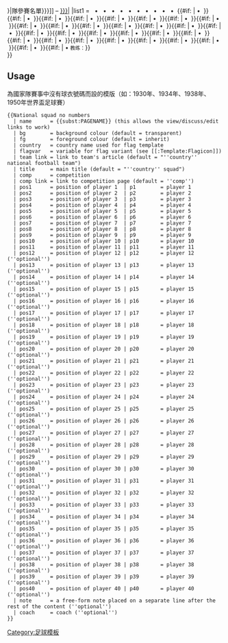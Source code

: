 {{navbox
|name       = {{{name}}}
|titlestyle=background: {{{bg|transparent}}}; color:{{{fg|inherit}}}; border: 1px solid {{{bordercolor|#aaa}}};
|image      = {{flagicon|{{{country}}}|{{{flagvar|}}}|size=50px}}
|title      = [[{{{team link|{{{country}}}国家足球队}}}|<span style="color: {{{fg|inherit}}};">{{{title|{{{country}}}隊參賽名單}}}</span>]] <span style="color: {{{fg|inherit}}};">–</span> [[{{{comp link|{{{comp}}}}}}|<span style="color: {{{fg}}};">{{{comp}}}</span>]]
|list1      = <small>{{{pos1}}}</small>&nbsp;{{{p1}}}&nbsp;• <small>{{{pos2}}}</small>&nbsp;{{{p2}}}&nbsp;• <small>{{{pos3}}}</small>&nbsp;{{{p3}}}&nbsp;• <small>{{{pos4}}}</small>&nbsp;{{{p4}}}&nbsp;• <small>{{{pos5}}}</small>&nbsp;{{{p5}}}&nbsp;• <small>{{{pos6}}}</small>&nbsp;{{{p6}}}&nbsp;• <small>{{{pos7}}}</small>&nbsp;{{{p7}}}&nbsp;• <small>{{{pos8}}}</small>&nbsp;{{{p8}}}&nbsp;• <small>{{{pos9}}}</small>&nbsp;{{{p9}}}&nbsp;• <small>{{{pos10}}}</small>&nbsp;{{{p10}}}&nbsp;• <small>{{{pos11}}}</small>&nbsp;{{{p11}}}{{#if: {{{p12|<noinclude>-</noinclude>}}} |&nbsp;• <small>{{{pos12}}}</small>&nbsp;{{{p12}}}}}{{#if: {{{p13|<noinclude>-</noinclude>}}} |&nbsp;• <small>{{{pos13}}}</small>&nbsp;{{{p13}}}}}{{#if: {{{p14|<noinclude>-</noinclude>}}} |&nbsp;• <small>{{{pos14}}}</small>&nbsp;{{{p14}}}}}{{#if: {{{p15|<noinclude>-</noinclude>}}} |&nbsp;• <small>{{{pos15}}}</small>&nbsp;{{{p15}}}}}{{#if: {{{p16|<noinclude>-</noinclude>}}} |&nbsp;• <small>{{{pos16}}}</small>&nbsp;{{{p16}}}}}{{#if: {{{p17|<noinclude>-</noinclude>}}} |&nbsp;• <small>{{{pos17}}}</small>&nbsp;{{{p17}}}}}{{#if: {{{p18|<noinclude>-</noinclude>}}} |&nbsp;• <small>{{{pos18}}}</small>&nbsp;{{{p18}}}}}{{#if: {{{p19|<noinclude>-</noinclude>}}} |&nbsp;• <small>{{{pos19}}}</small>&nbsp;{{{p19}}}}}{{#if: {{{p20|<noinclude>-</noinclude>}}} |&nbsp;• <small>{{{pos20}}}</small>&nbsp;{{{p20}}}}}{{#if: {{{p21|<noinclude>-</noinclude>}}} |&nbsp;• <small>{{{pos21}}}</small>&nbsp;{{{p21}}}}}{{#if: {{{p22|<noinclude>-</noinclude>}}} |&nbsp;• <small>{{{pos22}}}</small>&nbsp;{{{p22}}}}}{{#if: {{{p23|<noinclude>-</noinclude>}}} |&nbsp;• <small>{{{pos23}}}</small>&nbsp;{{{p23}}}}}{{#if: {{{p24|<noinclude>-</noinclude>}}} |&nbsp;• <small>{{{pos24}}}</small>&nbsp;{{{p24}}}}}{{#if: {{{p25|<noinclude>-</noinclude>}}} |&nbsp;• <small>{{{pos25}}}</small>&nbsp;{{{p25}}}}}{{#if: {{{p26|<noinclude>-</noinclude>}}} |&nbsp;• <small>{{{pos26}}}</small>&nbsp;{{{p26}}}}}{{#if: {{{p27|<noinclude>-</noinclude>}}} |&nbsp;• <small>{{{pos27}}}</small>&nbsp;{{{p27}}}}}{{#if: {{{p28|<noinclude>-</noinclude>}}} |&nbsp;• <small>{{{pos28}}}</small>&nbsp;{{{p28}}}}}{{#if: {{{p29|<noinclude>-</noinclude>}}} |&nbsp;• <small>{{{pos29}}}</small>&nbsp;{{{p29}}}}}{{#if: {{{p30|<noinclude>-</noinclude>}}} |&nbsp;• <small>{{{pos30}}}</small>&nbsp;{{{p30}}}}}{{#if: {{{p31|<noinclude>-</noinclude>}}} |&nbsp;• <small>{{{pos31}}}</small>&nbsp;{{{p31}}}}}{{#if: {{{p32|<noinclude>-</noinclude>}}} |&nbsp;• <small>{{{pos32}}}</small>&nbsp;{{{p32}}}}}{{#if: {{{p33|<noinclude>-</noinclude>}}} |&nbsp;• <small>{{{pos33}}}</small>&nbsp;{{{p33}}}}}{{#if: {{{p34|<noinclude>-</noinclude>}}} |&nbsp;• <small>{{{pos34}}}</small>&nbsp;{{{p34}}}}}{{#if: {{{p35|<noinclude>-</noinclude>}}} |&nbsp;• <small>{{{pos35}}}</small>&nbsp;{{{p35}}}}}{{#if: {{{p36|<noinclude>-</noinclude>}}} |&nbsp;• <small>{{{pos36}}}</small>&nbsp;{{{p36}}}}}{{#if: {{{p37|<noinclude>-</noinclude>}}} |&nbsp;• <small>{{{pos37}}}</small>&nbsp;{{{p37}}}}}{{#if: {{{p38|<noinclude>-</noinclude>}}} |&nbsp;• <small>{{{pos38}}}</small>&nbsp;{{{p38}}}}}{{#if: {{{p39|<noinclude>-</noinclude>}}} |&nbsp;• <small>{{{pos39}}}</small>&nbsp;{{{p39}}}}}{{#if: {{{p40|<noinclude>-</noinclude>}}} |&nbsp;• <small>{{{pos40}}}</small>&nbsp;{{{p40}}}}}{{#if: {{{coach|<noinclude>-</noinclude>}}} |&nbsp;• <small>教练：</small>{{{coach}}}}} <br/><small>{{{note|}}}</small>
}}<noinclude>

==Usage==
{{seealso|Template:National squad}}

為國家隊賽事中沒有球衣號碼而設的模版（如：1930年、1934年、1938年、1950年世界盃足球賽）
<pre>{{National squad no numbers
  | name      = {{subst:PAGENAME}} (this allows the view/discuss/edit links to work)
  | bg        = background colour (default = transparent)
  | fg        = foreground colour (default = inherit)
  | country   = country name used for flag template
  | flagvar   = variable for flag variant (see [[:Template:Flagicon]])
  | team link = link to team's article (default = "''country'' national football team")
  | title     = main title (default = "''country'' squad")
  | comp      = competition
  | comp link = link to competition page (default = ''comp'')
  | pos1      = position of player 1  | p1        = player 1
  | pos2      = position of player 2  | p2        = player 2
  | pos3      = position of player 3  | p3        = player 3
  | pos4      = position of player 4  | p4        = player 4
  | pos5      = position of player 5  | p5        = player 5
  | pos6      = position of player 6  | p6        = player 6
  | pos7      = position of player 7  | p7        = player 7
  | pos8      = position of player 8  | p8        = player 8
  | pos9      = position of player 9  | p9        = player 9
  | pos10     = position of player 10 | p10       = player 10
  | pos11     = position of player 11 | p11       = player 11
  | pos12     = position of player 12 | p12       = player 12 (''optional'')
  | pos13     = position of player 13 | p13       = player 13 (''optional'')
  | pos14     = position of player 14 | p14       = player 14 (''optional'')
  | pos15     = position of player 15 | p15       = player 15 (''optional'')
  | pos16     = position of player 16 | p16       = player 16 (''optional'')
  | pos17     = position of player 17 | p17       = player 17 (''optional'')
  | pos18     = position of player 18 | p18       = player 18 (''optional'')
  | pos19     = position of player 19 | p19       = player 19 (''optional'')
  | pos20     = position of player 20 | p20       = player 20 (''optional'')
  | pos21     = position of player 21 | p21       = player 21 (''optional'')
  | pos22     = position of player 22 | p22       = player 22 (''optional'')
  | pos23     = position of player 23 | p23       = player 23 (''optional'')
  | pos24     = position of player 24 | p24       = player 24 (''optional'')
  | pos25     = position of player 25 | p25       = player 25 (''optional'')
  | pos26     = position of player 26 | p26       = player 26 (''optional'')
  | pos27     = position of player 27 | p27       = player 27 (''optional'')
  | pos28     = position of player 28 | p28       = player 28 (''optional'')
  | pos29     = position of player 29 | p29       = player 29 (''optional'')
  | pos30     = position of player 30 | p30       = player 30 (''optional'')
  | pos31     = position of player 31 | p31       = player 31 (''optional'')
  | pos32     = position of player 32 | p32       = player 32 (''optional'')
  | pos33     = position of player 33 | p33       = player 33 (''optional'')
  | pos34     = position of player 34 | p34       = player 34 (''optional'')
  | pos35     = position of player 35 | p35       = player 35 (''optional'')
  | pos36     = position of player 36 | p36       = player 36 (''optional'')
  | pos37     = position of player 37 | p37       = player 37 (''optional'')
  | pos38     = position of player 38 | p38       = player 38 (''optional'')
  | pos39     = position of player 39 | p39       = player 39 (''optional'')
  | pos40     = position of player 40 | p40       = player 40 (''optional'')
  | note      = a free-form note placed on a separate line after the rest of the content (''optional'')
  | coach     = coach (''optional'')
}}</pre>
[[Category:足球模板]]
</noinclude>